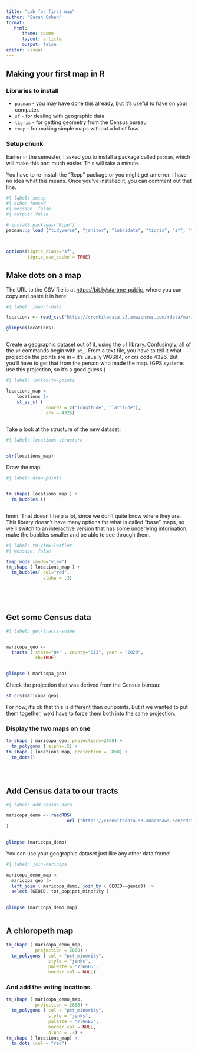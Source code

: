 ```yaml
---
title: "Lab for first map"
author: "Sarah Cohen"
format: 
   html: 
      theme: cosmo
      layout: article
      output: false
editor: visual
---
```


## Making your first map in R

### Libraries to install

-   `pacman` - you may have done this already, but it's useful to have on your computer.
-   `sf`  - for dealing with geographic data
-   `tigris`  - for getting geometry from the Census bureau
-   `tmap` - for making simple maps without a lot of fuss

### Setup chunk

Earlier in the semester, I asked you to install a package called `pacman`, which will make this part much easier. This will take a minute.

You have to re-install the "Rcpp" package or you might get an error. I have no idea what this means. Once you've installed it, you can comment out that line.

```r
#| label: setup
#| echo: fenced
#| message: false
#| output: false

# install.packages("Rcpp")
pacman::p_load ("tidyverse", "janitor", "lubridate", "tigris", "sf", "tmap")



options(tigris_class="sf",
        tigris_use_cache = TRUE)
```

## Make dots on a map

The URL to the CSV file is at <https://bit.ly/startme-public>, where you can copy and paste it in here:

```r
#| label: import-data

locations <- read_csv("https://cronkitedata.s3.amazonaws.com/rdata/maricopa_voting_places.csv")

glimpse(locations)



```

Create a geographic dataset out of it, using the `sf` library. Confusingly, all of the `sf` commands begin with `st_`. From a text file, you have to tell it what projection the points are in -- it's usually WGS84, or crs code 4326. But you'll have to get that from the person who made the map. (GPS systems use this projection, so it's a good guess.)

```r
#| label: latlon-to-points

locations_map <- 
    locations |> 
    st_as_sf ( 
               coords = c("longitude", "latitude"), 
               crs = 4326)



```

Take a look at the structure of the new dataset:

```r
#| label: locations-structure


str(locations_map)


```

Draw the map:

```r

#| label: draw-points


tm_shape( locations_map ) +
  tm_bubbles ()



```

hmm. That doesn't help a lot, since we don't quite know where they are. This library doesn't have many options for what is called "base" maps, so we'll switch to an interactive version that has some underlying information, make the bubbles smaller and be able to see through them.

```r
#| label: tm-view-leaflet
#| message: false

tmap_mode (mode="view")
tm_shape ( locations_map ) +
  tm_bubbles( col="red", 
              alpha = .3)
              





```

## Get some Census data

```r
#| label: get-tracts-shape


maricopa_geo <- 
  tracts ( state="04" , county="013", year = "2020", 
           cb=TRUE)


glimpse ( maricopa_geo)


```

Check the projection that was derived from the Census bureau:

```r

st_crs(maricopa_geo)

```

For now, it's ok that this is different than our points. But if we wanted to put them together, we'd have to force them both into the same projection.

### Display the two maps on one

```r

tm_shape ( maricopa_geo, projections=2868) +
  tm_polygons ( alpha=.5) +
tm_shape ( locations_map, projection = 2868) +
  tm_dots()





```

## Add Census data to our tracts

```r

#| label: add-census-data

maricopa_demo <- readRDS(
                       url ("https://cronkitedata.s3.amazonaws.com/rdata/maricopa_tract.Rds")
)


glimpse (maricopa_demo)
```

You can use your geographic dataset just like any other data frame!

```r
#| label: join-maricopa

maricopa_demo_map <- 
  maricopa_geo |> 
  left_join ( maricopa_demo, join_by ( GEOID==geoid)) |> 
  select (GEOID, tot_pop:pct_minority )
  

glimpse (maricopa_demo_map)



```

## A chloropeth map

```r


tm_shape ( maricopa_demo_map, 
           projection = 2868) +
  tm_polygons ( col = "pct_minority", 
                style = "jenks", 
                palette = "YlGnBu", 
                border.col = NULL)


```

### And add the voting locations. 

```r



tm_shape ( maricopa_demo_map, 
           projection = 2868) +
  tm_polygons ( col = "pct_minority", 
                style = "jenks", 
                palette = "YlGnBu", 
                border.col = NULL, 
                alpha = .3) +
tm_shape ( locations_map) +
  tm_dots (col = "red")

```
